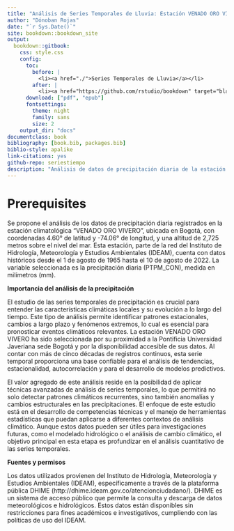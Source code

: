 ```yaml
---
title: "Análisis de Series Temporales de Lluvia: Estación VENADO ORO VIVERO [21205580] - Bogotá"
author: "Dónoban Rojas"
date: "`r Sys.Date()`"
site: bookdown::bookdown_site
output:
  bookdown::gitbook:
    css: style.css
    config:
      toc:
        before: |
          <li><a href="./">Series Temporales de Lluvia</a></li>
        after: |
          <li><a href="https://github.com/rstudio/bookdown" target="blank">Publicado con bookdown</a></li>
      download: ["pdf", "epub"]
      fontsettings:
        theme: night
        family: sans
        size: 2
    output_dir: "docs"
documentclass: book
bibliography: [book.bib, packages.bib]
biblio-style: apalike
link-citations: yes
github-repo: seriestiempo
description: "Análisis de datos de precipitación diaria de la estación VENADO ORO VIVERO en Bogotá"
---
```

<script>
document.addEventListener("DOMContentLoaded", function() {
  var theme = localStorage.getItem('theme');
  if (theme === null || theme !== 'night') {
    localStorage.setItem('theme', 'night');
    window.location.reload();
  }
});
</script>


# Prerequisites

Se propone el análisis de los datos de precipitación diaria registrados en la estación climatológica “VENADO ORO VIVERO”, ubicada en Bogotá, con coordenadas 4.60° de latitud y -74.06° de longitud, y una altitud de 2,725 metros sobre el nivel del mar. Esta estación, parte de la red del Instituto de Hidrología, Meteorología y Estudios Ambientales (IDEAM), cuenta con datos históricos desde el 1 de agosto de 1965 hasta el 10 de agosto de 2022. La variable seleccionada es la precipitación diaria (PTPM_CON), medida en milímetros (mm).

**Importancia del análisis de la precipitación**

El estudio de las series temporales de precipitación es crucial para entender las características climáticas locales y su evolución a lo largo del tiempo. Este tipo de análisis permite identificar patrones estacionales, cambios a largo plazo y fenómenos extremos, lo cual es esencial para pronosticar eventos climáticos relevantes. La estación VENADO ORO VIVERO ha sido seleccionada por su proximidad a la Pontificia Universidad Javeriana sede Bogotá y por la disponibilidad accesible de sus datos. Al contar con más de cinco décadas de registros continuos, esta serie temporal proporciona una base confiable para el análisis de tendencias, estacionalidad, autocorrelación y para el desarrollo de modelos predictivos.

El valor agregado de este análisis reside en la posibilidad de aplicar técnicas avanzadas de análisis de series temporales, lo que permitirá no solo detectar patrones climáticos recurrentes, sino también anomalías y cambios estructurales en las precipitaciones. El enfoque de este estudio está en el desarrollo de competencias técnicas y el manejo de herramientas estadísticas que puedan aplicarse a diferentes contextos de análisis climático. Aunque estos datos pueden ser útiles para investigaciones futuras, como el modelado hidrológico o el análisis de cambio climático, el objetivo principal en esta etapa es profundizar en el análisis cuantitativo de las series temporales.

**Fuentes y permisos**

Los datos utilizados provienen del Instituto de Hidrología, Meteorología y Estudios Ambientales (IDEAM), específicamente a través de la plataforma pública DHIME (http://dhime.ideam.gov.co/atencionciudadano/). DHIME es un sistema de acceso público que permite la consulta y descarga de datos meteorológicos e hidrológicos. Estos datos están disponibles sin restricciones para fines académicos e investigativos, cumpliendo con las políticas de uso del IDEAM.

